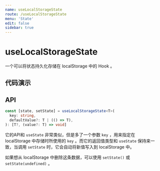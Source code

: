 ```yaml
---
name: useLocalStorageState
route: /useLocalStorageState
menu: 'State'
edit: false
sidebar: true
---
```





# useLocalStorageState

一个可以将状态持久化存储在 localStorage 中的 Hook 。

## 代码演示

<JackBox jsCode={Demo1CodeJsx} tsCode={Demo1CodeTsx} demoName='将 state 持久化在 localStorage 中' description='刷新页面后，可以看到输入框中的内容被从 localStorage 中恢复了。'>
  <Demo1 />
</JackBox>

<JackBox jsCode={Demo2CodeJsx} tsCode={Demo2CodeTsx} demoName='存储对象' description='useLocalStorageState 会自动处理序列化和反序列化的操作。'>
  <Demo2 />
</JackBox>

## API

```typescript
const [state, setState] = useLocalStorageState<T>(
  key: string,
  defaultValue?: T | (() => T),
): [T?, (value?: T) => void]
```
它的API和 `useState` 非常类似，但是多了一个参数 `key` ，用来指定在 localStorage 中存储时所使用的 `key` 。而它的返回值类型和 `useState` 保持来一致，当调用 `setState` 时，它会自动将新值写入到 localStorage 中。

如果想从 localStorage 中删除这条数据，可以使用 `setState()` 或 `setState(undefined)` 。
